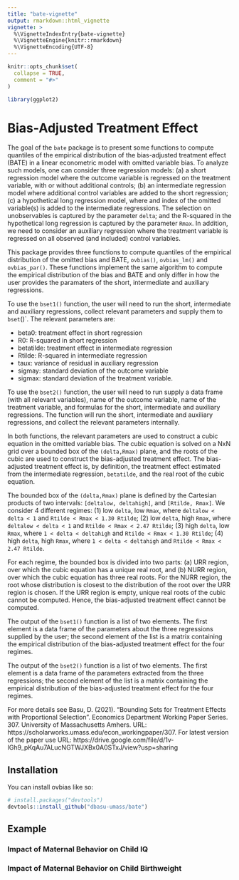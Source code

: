 ```yaml
---
title: "bate-vignette"
output: rmarkdown::html_vignette
vignette: >
  %\VignetteIndexEntry{bate-vignette}
  %\VignetteEngine{knitr::rmarkdown}
  %\VignetteEncoding{UTF-8}
---
```


```r
knitr::opts_chunk$set(
  collapse = TRUE,
  comment = "#>"
)
```

```r
library(ggplot2)
```

# Bias-Adjusted Treatment Effect

<!-- badges: start -->
<!-- badges: end -->

The goal of the `bate` package is to present some functions to compute quantiles of the empirical distribution of the bias-adjusted treatment effect (BATE) in a linear econometric model with omitted variable bias. To analyze such models, one can consider three regression models: (a) a short regression model where the outcome variable is regressed on the treatment variable, with or without additional controls; (b) an intermediate regression model where additional control variables are added to the short regression; (c) a hypothetical long regression model, where and index of the omitted variable(s) is added to the intermediate regressions. The selection on unobservables is captured by the parameter `delta`; and the R-squared in the hypothetical long regression is captured by the parameter `Rmax`. In addition, we need to consider an auxiliary regression where the treatment variable is regressed on all observed (and included) control variables.

This package provides three functions to compute quantiles of the empirical distribution of the omitted bias and BATE, `ovbias()`, `ovbias_lm()` and `ovbias_par()`. These functions implement the same algorithm to compute the empirical distribution of the bias and BATE and only differ in how the user provides the paramaters of the short, intermediate and auxiliary regressions.

To use the `bset1()` function, the user will need to run the short, intermediate and auxiliary regressions, collect relevant parameters and supply them to `bset`()`. The relevant parameters are:

* beta0: treatment effect in short regression
* R0: R-squared in short regression
* betatilde: treatment effect in intermediate regression
* Rtilde: R-squared in intermediate regression
* taux: variance of residual in auxiliary regression
* sigmay: standard deviation of the outcome variable
* sigmax: standard deviation of the treatment variable.


To use the `bset2()` function, the user will need to run supply a data frame (with all relevant variables), name of the outcome variable, name of the treatment variable, and formulas for the short, intermediate and auxiliary regressions. The function will run the short, intermediate and auxiliary regressions, and collect the relevant parameters internally. 

In both functions, the relevant parameters are used to construct a cubic equation in the omitted variable bias. The cubic equation is solved on a NxN grid over a bounded box of the `(delta,Rmax)` plane, and the roots of the cubic are used to construct the bias-adjusted treatment effect. The bias-adjusted treatment effect is, by definition, the treatment effect estimated from the intermediate regression, `betatilde`, and the real root of the cubic equation.

The bounded box of the `(delta,Rmax)` plane is defined by the Cartesian products of two intervals: `[deltalow, deltahigh]`, and `[Rtilde, Rmax]`. We consider 4 different regimes: (1) low `delta`, low `Rmax`, where `deltalow < delta < 1` and `Rtilde < Rmax < 1.30 Rtilde`; (2) low `delta`, high `Rmax`, where `deltalow < delta < 1` and `Rtilde < Rmax < 2.47 Rtilde`; (3) high `delta`, low `Rmax`, where `1 < delta < deltahigh` and `Rtilde < Rmax < 1.30 Rtilde`; (4) high `delta`, high `Rmax`, where `1 < delta < deltahigh` and `Rtilde < Rmax < 2.47 Rtilde`.

For each regime, the bounded box is divided into two parts: (a) URR region, over which the cubic equation has a unique real root, and (b) NURR region, over which the cubic equation has three real roots. For the NURR region, the root whose distribution is closest to the distribution of the root over the URR region is chosen. If the URR region is empty, unique real roots of the cubic cannot be computed. Hence, the bias-adjusted treatment effect cannot be computed.

The output of the `bset1()` function is a list of two elements. The first element is a data frame of the parameters about the three regressions supplied by the user; the second element of the list is a matrix containing the empirical distribution of the bias-adjusted treatment effect for the four regimes.

The output of the `bset2()` function is a list of two elements. The first element is a data frame of the parameters extracted from the three regressions; the second element of the list is a matrix containing the empirical distribution of the bias-adjusted treatment effect for the four regimes. 

For more details see Basu, D. (2021). "Bounding Sets for Treatment Effects with Proportional Selection". Economics Department Working Paper Series. 307. University of Massachusetts Amhers. URL: https://scholarworks.umass.edu/econ_workingpaper/307. For latest version of the paper use URL: https://drive.google.com/file/d/1v-IGh9_pKqAu7ALucNGTWJXBx0A0STxJ/view?usp=sharing


## Installation

You can install ovbias like so:

``` r
# install.packages("devtools")
devtools::install_github("dbasu-umass/bate")
```
## Example

### Impact of Maternal Behavior on Child IQ

### Impact of Maternal Behavior on Child Birthweight


